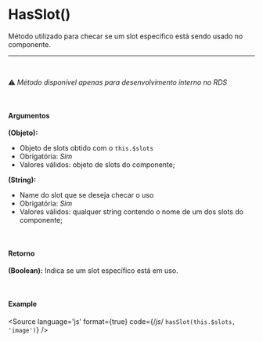 
<Meta title="Utils/Methods/HasSlot()"/>

# HasSlot()

Método utilizado para checar se um slot específico está sendo usado no componente.

<hr />
<br />

⚠️ *Método disponível apenas para desenvolvimento interno no RDS*

<br />

#### Argumentos

**(Objeto):**
- Objeto de slots obtido com o `this.$slots`
- Obrigatória: *Sim*
- Valores válidos: objeto de slots do componente;

**(String):**
- Name do slot que se deseja checar o uso
- Obrigatória: *Sim*
- Valores válidos: qualquer string contendo o nome de um dos slots do componente;

<br />

#### Retorno

**(Boolean):** Indica se um slot específico está em uso.

<br />

#### Example

<Story name="HasSlot">
</Story>

<Source
  language='js'
  format={true}
  code={/*js*/ `
  hasSlot(this.$slots, 'image')
`}
/>
